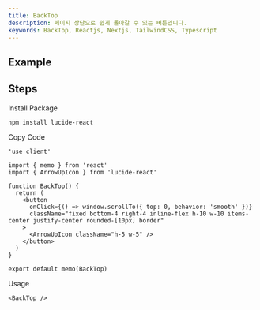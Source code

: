 ```yaml
---
title: BackTop
description: 페이지 상단으로 쉽게 돌아갈 수 있는 버튼입니다.
keywords: BackTop, Reactjs, Nextjs, TailwindCSS, Typescript
---
```


## Example

<Storybook url="https://workshop.dongwook.kim/?path=/docs/components-backtop-v1--docs" />

## Steps

<Steps>

<Step>Install Package</Step>

```bash
npm install lucide-react
```

<Step>Copy Code</Step>

```tsx title="components/BackTop/index.tsx"
'use client'

import { memo } from 'react'
import { ArrowUpIcon } from 'lucide-react'

function BackTop() {
  return (
    <button
      onClick={() => window.scrollTo({ top: 0, behavior: 'smooth' })}
      className="fixed bottom-4 right-4 inline-flex h-10 w-10 items-center justify-center rounded-[10px] border"
    >
      <ArrowUpIcon className="h-5 w-5" />
    </button>
  )
}

export default memo(BackTop)
```

<Step>Usage</Step>

```tsx
<BackTop />
```

</Steps>
